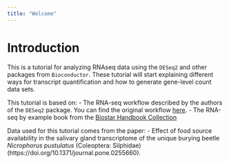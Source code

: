 ```yaml
---
title: "Welcome"
---
```


# Introduction

This is a tutorial for analyzing RNAseq data using the `DESeq2` and other packages from `Bioconductor`.
These tutorial will start explaining different ways for transcript quantification and how to generate gene-level count data sets.

This tutorial is based on:
- The RNA-seq workflow described by the authors of the `DESeq2` package. You can find the original workflow [here](http://master.bioconductor.org/packages/release/workflows/vignettes/rnaseqGene/inst/doc/rnaseqGene.html).
- The RNA-seq by example book from the [Biostar Handbook Collection](https://www.biostarhandbook.com/books/rnaseq/index.html)

Data used for this tutorial comes from the paper:
- Effect of food source availability in the salivary gland transcriptome of the unique burying beetle *Nicrophorus pustulatus* (Coleoptera: Silphidae) (https://doi.org/10.1371/journal.pone.0255660).


